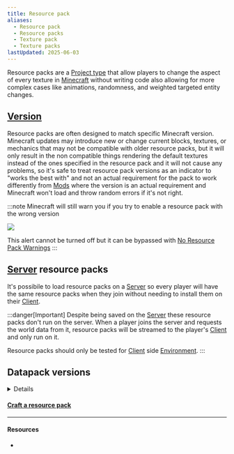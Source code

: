 ```yaml
---
title: Resource pack
aliases:
  - Resource pack
  - Resource packs
  - Texture pack
  - Texture packs
lastUpdated: 2025-06-03
---
```



Resource packs are a [Project type](/projecttype) that allow players to change the aspect of every texture in [Minecraft](/minecraft) without writing code also allowing for more complex cases like animations, randomness, and weighted targeted entity changes.

## [Version](/versions)
Resource packs are often designed to match specific Minecraft version.
Minecraft updates may introduce new or change current blocks, textures, or mechanics that may not be compatible with older resource packs, but it will only result in the non compatible things rendering the default textures instead of the ones specified in the resource pack and it will not cause any problems, so it's safe to treat resource pack versions as an indicator to "works the best with" and not an actual requirement for the pack to work differently from [Mods](/mod) where the version is an actual requirement and Minecraft won't load and throw random errors if it's not right.

:::note
Minecraft will still warn you if you try to enable a resource pack with the wrong version

![](../assets/deprecatedresourcepackwarning.png)

This alert cannot be turned off but it can be bypassed with [No Resource Pack Warnings](https://modrinth.com/mod/no-resource-pack-warnings)
:::

## [Server](/server) resource packs
It's possibile to load resource packs on a [Server](/server) so every player will have the same resource packs when they join without needing to install them on their [Client](/client).

:::danger[Important]
Despite being saved on the [Server](/server) these resource packs don't run on the server. When a player joins the server and requests the world data from it, resource packs will be streamed to the player's [Client](/client) and only run on it.

Resource packs should only be tested for [Client](/client) side [Environment](/environment).
:::

## Datapack versions

<details>

| [Minecraft](/minecraft) [Version](/versions) | Resource pack version |
| -------------------------------------------- | --------------------- |
| `1.21.6-pre2`                                | 63                    |
| `1.21.6-pre1`                                | 63                    |
| [`25w21a`](/25w21a)                          | 62                    |
| [`25w20a`](/25w20a)                          | 61                    |
| `25w19a`                                     | 60                    |
| `25w18a`                                     | 59                    |
| `25w17a`                                     | 58                    |
| `25w16a`                                     | 57                    |
| `25w15a`                                     | 56                    |
| [`25w14craftmine`](/craftmine)               | 55                    |
| [`1.21.5`](/springtolife)                    | 55                    |
| `1.21.5-rc2`                                 | 55                    |
| `1.21.5-rc1`                                 | 55                    |
| `1.21.5-pre3`                                | 55                    |
| `1.21.5-pre2`                                | 55                    |
| `1.21.5-pre1`                                | 55                    |
| `25w10a`                                     | 54                    |
| `25w09b`                                     | 53                    |
| `25w09a`                                     | 53                    |
| `25w08a`                                     | 53                    |
| `25w07a`                                     | 52                    |
| `25w06a`                                     | 51                    |
| `25w05a`                                     | 50                    |
| `25w04a`                                     | 49                    |
| `25w03a`                                     | 48                    |
| `25w02a`                                     | 47                    |
| `1.21.4`                                     | 46                    |
| `1.21.4-rc3`                                 |                       |
| `1.21.4-rc2`                                 |                       |
| `1.21.4-rc1`                                 |                       |
| `1.21.4-pre3`                                |                       |
| `1.21.4-pre2`                                |                       |
| `1.21.4-pre1`                                |                       |
| `24w46a`                                     |                       |
| `24w45a`                                     |                       |
| `24w44a`                                     |                       |
| `1.21.3`                                     |                       |
| `1.21.2`                                     |                       |
| `1.21.2-rc2`                                 |                       |
| `1.21.2-rc1`                                 |                       |
| `1.21.2-pre5`                                |                       |
| `1.21.2-pre4`                                |                       |
| `1.21.2-pre3`                                |                       |
| `1.21.2-pre2`                                |                       |
| `1.21.2-pre1`                                |                       |
| `24w40a`                                     |                       |
| `24w39a`                                     |                       |
| `24w38a`                                     |                       |
| `24w37a`                                     |                       |
| `24w36a`                                     |                       |
| `24w35a`                                     |                       |
| `24w34a`                                     |                       |
| `24w33a`                                     |                       |
| `1.21.1`                                     |                       |
| `1.21.1-rc1`                                 |                       |
| `1.21`                                       |                       |
| `1.21-rc1`                                   |                       |
| `1.21-pre4`                                  |                       |
| `1.21-pre3`                                  |                       |
| `1.21-pre2`                                  |                       |
| `1.21-pre1`                                  |                       |
| `24w21b`                                     |                       |
| `24w21a`                                     |                       |
| `24w20a`                                     |                       |
| `24w19b`                                     |                       |
| `24w19a`                                     |                       |
| `24w18a`                                     |                       |
| `1.20.6`                                     |                       |
| `1.20.6-rc1`                                 |                       |
| `1.20.5`                                     |                       |
| `1.20.5-rc3`                                 |                       |
| `1.20.5-rc2`                                 |                       |
| `1.20.5-rc1`                                 |                       |
| `1.20.5-pre4`                                |                       |
| `1.20.5-pre3`                                |                       |
| `1.20.5-pre2`                                |                       |
| `1.20.5-pre1`                                |                       |
| `24w14a`                                     |                       |
| `24w14potato`                                |                       |
| `24w13a`                                     |                       |
| `24w12a`                                     |                       |
| `24w11a`                                     |                       |
| `24w10a`                                     |                       |
| `24w09a`                                     |                       |
| `24w07a`                                     |                       |
| `24w06a`                                     |                       |
| `24w05b`                                     |                       |
| `24w05a`                                     |                       |
| `24w04a`                                     |                       |
| `24w03b`                                     |                       |
| `24w03a`                                     |                       |
| `23w51b`                                     |                       |
| `23w51a`                                     |                       |
| `1.20.4`                                     |                       |
| `1.20.4-rc1`                                 |                       |
| `1.20.3`                                     |                       |
| `1.20.3-rc1`                                 |                       |
| `1.20.3-pre4`                                |                       |
| `1.20.3-pre3`                                |                       |
| `1.20.3-pre2`                                |                       |
| `1.20.3-pre1`                                |                       |
| `23w46a`                                     |                       |
| `23w45a`                                     |                       |
| `23w44a`                                     |                       |
| `23w43b`                                     |                       |
| `23w43a`                                     |                       |
| `23w42a`                                     |                       |
| `23w41a`                                     |                       |
| `23w40a`                                     |                       |
| `1.20.2`                                     |                       |
| `1.20.2-rc2`                                 |                       |
| `1.20.2-rc1`                                 |                       |
| `1.20.2-pre4`                                |                       |
| `1.20.2-pre3`                                |                       |
| `1.20.2-pre2`                                |                       |
| `1.20.2-pre1`                                |                       |
| `23w35a`                                     |                       |
| `23w33a`                                     |                       |
| `23w32a`                                     |                       |
| `23w31a`                                     |                       |
| `1.20.1`                                     |                       |
| `1.20.1-rc1`                                 |                       |
| `1.20`                                       |                       |
| `1.20-rc1`                                   |                       |
| `1.20-pre7`                                  |                       |
| `1.20-pre6`                                  |                       |
| `1.20-pre5`                                  |                       |
| `1.20-pre4`                                  |                       |
| `1.20-pre3`                                  |                       |
| `1.20-pre2`                                  |                       |
| `1.20-pre1`                                  |                       |
| `23w18a`                                     |                       |
| `23w17a`                                     |                       |
| `23w16a`                                     |                       |
| `23w14a`                                     |                       |
| `23w13a_or_b`                                |                       |
| `23w13a`                                     |                       |
| `23w12a`                                     |                       |
| `1.19.4`                                     |                       |
| `1.19.4-rc3`                                 |                       |
| `1.19.4-rc2`                                 |                       |
| `1.19.4-rc1`                                 |                       |
| `1.19.4-pre4`                                |                       |
| `1.19.4-pre3`                                |                       |
| `1.19.4-pre2`                                |                       |
| `1.19.4-pre1`                                |                       |
| `23w07a`                                     |                       |
| `23w06a`                                     |                       |
| `23w05a`                                     |                       |
| `23w04a`                                     |                       |
| `23w03a`                                     |                       |
| `1.19.3`                                     |                       |
| `1.19.3-rc3`                                 |                       |
| `1.19.3-rc2`                                 |                       |
| `1.19.3-rc1`                                 |                       |
| `1.19.3-pre3`                                |                       |
| `1.19.3-pre2`                                |                       |
| `1.19.3-pre1`                                |                       |
| `22w46a`                                     |                       |
| `22w45a`                                     |                       |
| `22w44a`                                     |                       |
| `22w43a`                                     |                       |
| `22w42a`                                     |                       |
| `1.19.2`                                     |                       |
| `1.19.2-rc2`                                 |                       |
| `1.19.2-rc1`                                 |                       |
| `1.19.1`                                     |                       |
| `1.19.1-rc3`                                 |                       |
| `1.19.1-rc2`                                 |                       |
| `1.19.1-pre6`                                |                       |
| `1.19.1-pre5`                                |                       |
| `1.19.1-pre4`                                |                       |
| `1.19.1-pre3`                                |                       |
| `1.19.1-pre2`                                |                       |
| `1.19.1-rc1`                                 |                       |
| `1.19.1-pre1`                                |                       |
| `22w24a`                                     |                       |
| `1.19`                                       |                       |
| `1.19-rc2`                                   |                       |
| `1.19-rc1`                                   |                       |
| `1.19-pre5`                                  |                       |
| `1.19-pre4`                                  |                       |
| `1.19-pre3`                                  |                       |
| `1.19-pre2`                                  |                       |
| `1.19-pre1`                                  |                       |
| `22w19a`                                     |                       |
| `22w18a`                                     |                       |
| `22w17a`                                     |                       |
| `22w16b`                                     |                       |
| `22w16a`                                     |                       |
| `22w15a`                                     |                       |
| `22w14a`                                     |                       |
| `22w13oneblockatatime`                       |                       |
| `22w13a`                                     |                       |
| `22w12a`                                     |                       |
| `22w11a`                                     |                       |
| `1.18.2`                                     |                       |
| `1.18.2-rc1`                                 |                       |
| `1.18.2-pre3`                                |                       |
| `1.18.2-pre2`                                |                       |
| `1.18.2-pre1`                                |                       |
| `22w07a`                                     |                       |
| `22w06a`                                     |                       |
| `22w05a`                                     |                       |
| `22w03a`                                     |                       |
| `1.18.1`                                     |                       |
| `1.18.1-rc3`                                 |                       |
| `1.18.1-rc2`                                 |                       |
| `1.18.1-rc1`                                 |                       |
| `1.18.1-pre1`                                |                       |
| `1.18`                                       |                       |
| `1.18-rc4`                                   |                       |
| `1.18-rc3`                                   |                       |
| `1.18-rc2`                                   |                       |
| `1.18-rc1`                                   |                       |
| `1.18-pre8`                                  |                       |
| `1.18-pre7`                                  |                       |
| `1.18-pre6`                                  |                       |
| `1.18-pre5`                                  |                       |
| `1.18-pre4`                                  |                       |
| `1.18-pre3`                                  |                       |
| `1.18-pre2`                                  |                       |
| `1.18-pre1`                                  |                       |
| `21w44a`                                     |                       |
| `21w43a`                                     |                       |
| `21w42a`                                     |                       |
| `21w41a`                                     |                       |
| `21w40a`                                     |                       |
| `21w39a`                                     |                       |
| `21w38a`                                     |                       |
| `21w37a`                                     |                       |
| `1.17.1`                                     |                       |
| `1.17.1-rc2`                                 |                       |
| `1.17.1-rc1`                                 |                       |
| `1.17.1-pre3`                                |                       |
| `1.17.1-pre2`                                |                       |
| `1.17.1-pre1`                                |                       |
| `1.17`                                       |                       |
| `1.17-rc2`                                   |                       |
| `1.17-rc1`                                   |                       |
| `1.17-pre5`                                  |                       |
| `1.17-pre4`                                  |                       |
| `1.17-pre3`                                  |                       |
| `1.17-pre2`                                  |                       |
| `1.17-pre1`                                  |                       |
| `21w20a`                                     |                       |
| `21w19a`                                     |                       |
| `21w18a`                                     |                       |
| `21w17a`                                     |                       |
| `21w16a`                                     |                       |
| `21w15a`                                     |                       |
| `21w14a`                                     |                       |
| `21w13a`                                     |                       |
| `21w11a`                                     |                       |
| `21w10a`                                     |                       |
| `21w08b`                                     |                       |
| `21w08a`                                     |                       |
| `21w07a`                                     |                       |
| `21w06a`                                     |                       |
| `21w05b`                                     |                       |
| `21w05a`                                     |                       |
| `21w03a`                                     |                       |
| `1.16.5`                                     |                       |
| `1.16.5-rc1`                                 |                       |
| `20w51a`                                     |                       |
| `20w49a`                                     |                       |
| `20w48a`                                     |                       |
| `20w46a`                                     |                       |
| `20w45a`                                     |                       |
| `1.16.4`                                     |                       |
| `1.16.4-rc1`                                 |                       |
| `1.16.4-pre2`                                |                       |
| `1.16.4-pre1`                                |                       |
| `1.16.3`                                     |                       |
| `1.16.3-rc1`                                 |                       |
| `1.16.2`                                     |                       |
| `1.16.2-rc2`                                 |                       |
| `1.16.2-rc1`                                 |                       |
| `1.16.2-pre3`                                |                       |
| `1.16.2-pre2`                                |                       |
| `1.16.2-pre1`                                |                       |
| `20w30a`                                     |                       |
| `20w29a`                                     |                       |
| `20w28a`                                     |                       |
| `20w27a`                                     |                       |
| `1.16.1`                                     |                       |
| `1.16`                                       |                       |
| `1.16-rc1`                                   |                       |
| `1.16-pre8`                                  |                       |
| `1.16-pre7`                                  |                       |
| `1.16-pre6`                                  |                       |
| `1.16-pre5`                                  |                       |
| `1.16-pre4`                                  |                       |
| `1.16-pre3`                                  |                       |
| `1.16-pre2`                                  |                       |
| `1.16-pre1`                                  |                       |
| `20w22a`                                     |                       |
| `20w21a`                                     |                       |
| `20w20b`                                     |                       |
| `20w20a`                                     |                       |
| `20w19a`                                     |                       |
| `20w18a`                                     |                       |
| `20w17a`                                     |                       |
| `20w16a`                                     |                       |
| `20w15a`                                     |                       |
| `20w14a`                                     |                       |
| `20w14infinite`                              |                       |
| `20w13b`                                     |                       |
| `20w13a`                                     |                       |
| `20w12a`                                     |                       |
| `20w11a`                                     |                       |
| `20w10a`                                     |                       |
| `20w09a`                                     |                       |
| `20w08a`                                     |                       |
| `20w07a`                                     |                       |
| `20w06a`                                     |                       |
| `1.15.2`                                     |                       |
| `1.15.2-pre2`                                |                       |
| `1.15.2-pre1`                                |                       |
| `1.15.1`                                     |                       |
| `1.15.1-pre1`                                |                       |
| `1.15`                                       |                       |
| `1.15-pre7`                                  |                       |
| `1.15-pre6`                                  |                       |
| `1.15-pre5`                                  |                       |
| `1.15-pre4`                                  |                       |
| `1.15-pre3`                                  |                       |
| `1.15-pre2`                                  |                       |
| `1.15-pre1`                                  |                       |
| `19w46b`                                     |                       |
| `19w46a`                                     |                       |
| `19w45b`                                     |                       |
| `19w45a`                                     |                       |
| `19w44a`                                     |                       |
| `19w42a`                                     |                       |
| `19w41a`                                     |                       |
| `19w40a`                                     |                       |
| `19w39a`                                     |                       |
| `19w38b`                                     |                       |
| `19w38a`                                     |                       |
| `19w37a`                                     |                       |
| `19w36a`                                     |                       |
| `19w35a`                                     |                       |
| `19w34a`                                     |                       |
| `1.14.4`                                     |                       |
| `1.14.4-pre7`                                |                       |
| `1.14.4-pre6`                                |                       |
| `1.14.4-pre5`                                |                       |
| `1.14.4-pre4`                                |                       |
| `1.14.4-pre3`                                |                       |
| `1.14.4-pre2`                                |                       |
| `1.14.4-pre1`                                |                       |
| `1.14.3`                                     |                       |
| `1.14.3-pre4`                                |                       |
| `1.14.3-pre3`                                |                       |
| `1.14.3-pre2`                                |                       |
| `1.14.3-pre1`                                |                       |
| `1.14.2`                                     |                       |
| `1.14.2-pre4`                                |                       |
| `1.14.2-pre3`                                |                       |
| `1.14.2-pre2`                                |                       |
| `1.14.2-pre1`                                |                       |
| `1.14.1`                                     |                       |
| `1.14.1-pre2`                                |                       |
| `1.14.1-pre1`                                |                       |
| `1.14`                                       |                       |
| `1.14-pre5`                                  |                       |
| `1.14-pre4`                                  |                       |
| `1.14-pre3`                                  |                       |
| `1.14-pre2`                                  |                       |
| `1.14-pre1`                                  |                       |
| `19w14b`                                     |                       |
| `19w14a`                                     |                       |
| `3D-Shareware-v1.34`                         |                       |
| `19w13b`                                     |                       |
| `19w13a`                                     |                       |
| `19w12b`                                     |                       |
| `19w12a`                                     |                       |
| `19w11b`                                     |                       |
| `19w11a`                                     |                       |
| `19w09a`                                     |                       |
| `19w08b`                                     |                       |
| `19w08a`                                     |                       |
| `19w07a`                                     |                       |
| `19w06a`                                     |                       |
| `19w05a`                                     |                       |
| `19w04b`                                     |                       |
| `19w04a`                                     |                       |
| `19w03c`                                     |                       |
| `19w03b`                                     |                       |
| `19w03a`                                     |                       |
| `19w02a`                                     |                       |
| `18w50a`                                     |                       |
| `18w49a`                                     |                       |
| `18w48b`                                     |                       |
| `18w48a`                                     |                       |
| `18w47b`                                     |                       |
| `18w47a`                                     |                       |
| `18w46a`                                     |                       |
| `18w45a`                                     |                       |
| `18w44a`                                     |                       |
| `18w43c`                                     |                       |
| `18w43b`                                     |                       |
| `18w43a`                                     |                       |
| `1.13.2`                                     |                       |
| `1.13.2-pre2`                                |                       |
| `1.13.2-pre1`                                |                       |
| `1.13.1`                                     |                       |
| `1.13.1-pre2`                                |                       |
| `1.13.1-pre1`                                |                       |
| `18w33a`                                     |                       |
| `18w32a`                                     |                       |
| `18w31a`                                     |                       |
| `18w30b`                                     |                       |
| `18w30a`                                     |                       |
| `1.13`                                       |                       |
| `1.13-pre10`                                 |                       |
| `1.13-pre9`                                  |                       |
| `1.13-pre8`                                  |                       |
| `1.13-pre7`                                  |                       |
| `1.13-pre6`                                  |                       |
| `1.13-pre5`                                  |                       |
| `1.13-pre4`                                  |                       |
| `1.13-pre3`                                  |                       |
| `1.13-pre2`                                  |                       |
| `1.13-pre1`                                  |                       |
| `18w22c`                                     |                       |
| `18w22b`                                     |                       |
| `18w22a`                                     |                       |
| `18w21b`                                     |                       |
| `18w21a`                                     |                       |
| `18w20c`                                     |                       |
| `18w20b`                                     |                       |
| `18w20a`                                     |                       |
| `18w19b`                                     |                       |
| `18w19a`                                     |                       |
| `18w16a`                                     |                       |
| `18w15a`                                     |                       |
| `18w14b`                                     |                       |
| `18w14a`                                     |                       |
| `18w11a`                                     |                       |
| `18w10d`                                     |                       |
| `18w10c`                                     |                       |
| `18w10b`                                     |                       |
| `18w10a`                                     |                       |
| `18w09a`                                     |                       |
| `18w08b`                                     |                       |
| `18w08a`                                     |                       |
| `18w07c`                                     |                       |
| `18w07b`                                     |                       |
| `18w07a`                                     |                       |
| `18w06a`                                     |                       |
| `18w05a`                                     |                       |
| `18w03b`                                     |                       |
| `18w03a`                                     |                       |
| `18w02a`                                     |                       |
| `18w01a`                                     |                       |
| `17w50a`                                     |                       |
| `17w49b`                                     |                       |
| `17w49a`                                     |                       |
| `17w48a`                                     |                       |
| `17w47b`                                     |                       |
| `17w47a`                                     |                       |
| `17w46a`                                     |                       |
| `17w45b`                                     |                       |
| `17w45a`                                     |                       |
| `17w43b`                                     |                       |
| `17w43a`                                     |                       |
| `1.12.2`                                     |                       |
| `1.12.2-pre2`                                |                       |
| `1.12.2-pre1`                                |                       |
| `1.12.1`                                     |                       |
| `1.12.1-pre1`                                |                       |
| `17w31a`                                     |                       |
| `1.12`                                       |                       |
| `1.12-pre7`                                  |                       |
| `1.12-pre6`                                  |                       |
| `1.12-pre5`                                  |                       |
| `1.12-pre4`                                  |                       |
| `1.12-pre3`                                  |                       |
| `1.12-pre2`                                  |                       |
| `1.12-pre1`                                  |                       |
| `17w18b`                                     |                       |
| `17w18a`                                     |                       |
| `17w17b`                                     |                       |
| `17w17a`                                     |                       |
| `17w16b`                                     |                       |
| `17w16a`                                     |                       |
| `17w15a`                                     |                       |
| `17w14a`                                     |                       |
| `17w13b`                                     |                       |
| `17w13a`                                     |                       |
| `17w06a`                                     |                       |
| `1.11.2`                                     |                       |
| `1.11.1`                                     |                       |
| `16w50a`                                     |                       |
| `1.11`                                       |                       |
| `1.11-pre1`                                  |                       |
| `16w44a`                                     |                       |
| `16w43a`                                     |                       |
| `16w42a`                                     |                       |
| `16w41a`                                     |                       |
| `16w40a`                                     |                       |
| `16w39c`                                     |                       |
| `16w39b`                                     |                       |
| `16w39a`                                     |                       |
| `16w38a`                                     |                       |
| `16w36a`                                     |                       |
| `16w35a`                                     |                       |
| `16w33a`                                     |                       |
| `16w32b`                                     |                       |
| `16w32a`                                     |                       |
| `1.10.2`                                     |                       |
| `1.10.1`                                     |                       |
| `1.10`                                       |                       |
| `1.10-pre2`                                  |                       |
| `1.10-pre1`                                  |                       |
| `16w21b`                                     |                       |
| `16w21a`                                     |                       |
| `16w20a`                                     |                       |
| `1.9.4`                                      |                       |
| `1.9.3`                                      |                       |
| `1.9.3-pre3`                                 |                       |
| `1.9.3-pre2`                                 |                       |
| `1.9.3-pre1`                                 |                       |
| `16w15b`                                     |                       |
| `16w15a`                                     |                       |
| `16w14a`                                     |                       |
| `1.RV-Pre1`                                  |                       |
| `1.9.2`                                      |                       |
| `1.9.1`                                      |                       |
| `1.9.1-pre3`                                 |                       |
| `1.9.1-pre2`                                 |                       |
| `1.9.1-pre1`                                 |                       |
| `1.9`                                        |                       |
| `1.9-pre4`                                   |                       |
| `1.9-pre3`                                   |                       |
| `1.9-pre2`                                   |                       |
| `1.9-pre1`                                   |                       |
| `16w07b`                                     |                       |
| `16w07a`                                     |                       |
| `16w06a`                                     |                       |
| `16w05b`                                     |                       |
| `16w05a`                                     |                       |
| `16w04a`                                     |                       |
| `16w03a`                                     |                       |
| `16w02a`                                     |                       |
| `15w51b`                                     |                       |
| `15w51a`                                     |                       |
| `15w50a`                                     |                       |
| `15w49b`                                     |                       |
| `1.8.9`                                      |                       |
| `15w49a`                                     |                       |
| `15w47c`                                     |                       |
| `15w47b`                                     |                       |
| `15w47a`                                     |                       |
| `15w46a`                                     |                       |
| `15w45a`                                     |                       |
| `15w44b`                                     |                       |
| `15w44a`                                     |                       |
| `15w43c`                                     |                       |
| `15w43b`                                     |                       |
| `15w43a`                                     |                       |
| `15w42a`                                     |                       |
| `15w41b`                                     |                       |
| `15w41a`                                     |                       |
| `15w40b`                                     |                       |
| `15w40a`                                     |                       |
| `15w39c`                                     |                       |
| `15w39b`                                     |                       |
| `15w39a`                                     |                       |
| `15w38b`                                     |                       |
| `15w38a`                                     |                       |
| `15w37a`                                     |                       |
| `15w36d`                                     |                       |
| `15w36c`                                     |                       |
| `15w36b`                                     |                       |
| `15w36a`                                     |                       |
| `15w35e`                                     |                       |
| `15w35d`                                     |                       |
| `15w35c`                                     |                       |
| `15w35b`                                     |                       |
| `15w35a`                                     |                       |
| `15w34d`                                     |                       |
| `15w34c`                                     |                       |
| `15w34b`                                     |                       |
| `15w34a`                                     |                       |
| `15w33c`                                     |                       |
| `15w33b`                                     |                       |
| `15w33a`                                     |                       |
| `15w32c`                                     |                       |
| `15w32b`                                     |                       |
| `15w32a`                                     |                       |
| `15w31c`                                     |                       |
| `15w31b`                                     |                       |
| `15w31a`                                     |                       |
| `1.8.8`                                      |                       |
| `1.8.7`                                      |                       |
| `1.8.6`                                      |                       |
| `1.8.5`                                      |                       |
| `1.8.4`                                      |                       |
| `15w14a`                                     |                       |
| `1.8.3`                                      |                       |
| `1.8.2`                                      |                       |
| `1.8.2-pre7`                                 |                       |
| `1.8.2-pre6`                                 |                       |
| `1.8.2-pre5`                                 |                       |
| `1.8.2-pre4`                                 |                       |
| `1.8.2-pre3`                                 |                       |
| `1.8.2-pre2`                                 |                       |
| `1.8.2-pre1`                                 |                       |
| `1.8.1`                                      |                       |
| `1.8.1-pre5`                                 |                       |
| `1.8.1-pre4`                                 |                       |
| `1.8.1-pre3`                                 |                       |
| `1.8.1-pre2`                                 |                       |
| `1.8.1-pre1`                                 |                       |
| `1.8`                                        |                       |
| `1.8-pre3`                                   |                       |
| `1.8-pre2`                                   |                       |
| `1.8-pre1`                                   |                       |
| `14w34d`                                     |                       |
| `14w34c`                                     |                       |
| `14w34b`                                     |                       |
| `14w34a`                                     |                       |
| `14w33c`                                     |                       |
| `14w33b`                                     |                       |
| `14w33a`                                     |                       |
| `14w32d`                                     |                       |
| `14w32c`                                     |                       |
| `14w32b`                                     |                       |
| `14w32a`                                     |                       |
| `14w31a`                                     |                       |
| `14w30c`                                     |                       |
| `14w30b`                                     |                       |
| `14w30a`                                     |                       |
| `14w29b`                                     |                       |
| `14w29a`                                     |                       |
| `14w28b`                                     |                       |
| `14w28a`                                     |                       |
| `14w27b`                                     |                       |
| `14w27a`                                     |                       |
| `14w26c`                                     |                       |
| `14w26b`                                     |                       |
| `14w26a`                                     |                       |
| `14w25b`                                     |                       |
| `14w25a`                                     |                       |
| `14w21b`                                     |                       |
| `14w21a`                                     |                       |
| `14w20b`                                     |                       |
| `14w20a`                                     |                       |
| `1.7.10`                                     |                       |
| `1.7.10-pre4`                                |                       |
| `1.7.10-pre3`                                |                       |
| `1.7.10-pre2`                                |                       |
| `1.7.10-pre1`                                |                       |
| `14w19a`                                     |                       |
| `14w18b`                                     |                       |
| `14w18a`                                     |                       |
| `14w17a`                                     |                       |
| `14w11b`                                     |                       |
| `1.7.9`                                      |                       |
| `1.7.8`                                      |                       |
| `1.7.7`                                      |                       |
| `1.7.6`                                      |                       |
| `14w11a`                                     |                       |
| `1.7.6-pre2`                                 |                       |
| `1.7.6-pre1`                                 |                       |
| `14w10c`                                     |                       |
| `14w10b`                                     |                       |
| `14w10a`                                     |                       |
| `14w08a`                                     |                       |
| `1.7.5`                                      |                       |
| `14w07a`                                     |                       |
| `14w06b`                                     |                       |
| `14w06a`                                     |                       |
| `14w05b`                                     |                       |
| `14w05a`                                     |                       |
| `14w04b`                                     |                       |
| `14w04a`                                     |                       |
| `14w03b`                                     |                       |
| `14w03a`                                     |                       |
| `14w02c`                                     |                       |
| `14w02b`                                     |                       |
| `14w02a`                                     |                       |
| `1.7.4`                                      |                       |
| `1.7.3`                                      |                       |
| `13w49a`                                     |                       |
| `13w48b`                                     |                       |
| `13w48a`                                     |                       |
| `13w47e`                                     |                       |
| `13w47d`                                     |                       |
| `13w47c`                                     |                       |
| `13w47b`                                     |                       |
| `13w47a`                                     |                       |
| `1.7.2`                                      |                       |
| `1.7.1`                                      |                       |
| `1.7`                                        |                       |
| `13w43a`                                     |                       |
| `13w42b`                                     |                       |
| `13w42a`                                     |                       |
| `13w41b`                                     |                       |
| `13w41a`                                     |                       |
| `13w39b`                                     |                       |
| `13w39a`                                     |                       |
| `13w38c`                                     |                       |
| `13w38b`                                     |                       |
| `13w38a`                                     |                       |
| `1.6.4`                                      |                       |
| `13w37b`                                     |                       |
| `1.6.3`                                      |                       |
| `13w37a`                                     |                       |
| `13w36b`                                     |                       |
| `13w36a`                                     |                       |
| `1.6.2`                                      |                       |
| `1.6.1`                                      |                       |

</details>

#### [Craft a resource pack](/craftresourcepack)

---

#### Resources

- <Wiki path="w/Resource_pack" />